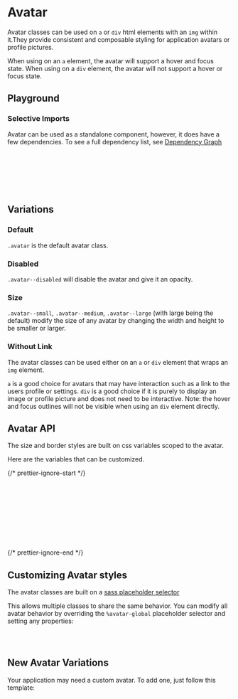 

<Meta of={AvatarStories} />

# Avatar

Avatar classes can be used on `a` or `div` html elements with an `img` within it.They provide consistent and composable styling for application avatars or profile pictures.

When using on an `a` element, the avatar will support a hover and focus state.
When using on a `div` element, the avatar will not support a hover or focus state.

## Playground

<Canvas of={AvatarStories.Default} />
<Controls of={AvatarStories.Default} />

### Selective Imports

Avatar can be used as a standalone component, however, it does have a few dependencies. To see a full dependency list, see [Dependency Graph](?path=/docs/overview-selective-imports--docs#dependencies)

```css
// Depends on
@import '@rolemodel/optics/dist/scss/core/tokens';
@import '@rolemodel/optics/dist/scss/core/base';

// Component
@import '@rolemodel/optics/dist/scss/components/avatar';
```

## Variations

### Default

`.avatar` is the default avatar class.

<Canvas of={AvatarStories.Default} />

### Disabled

`.avatar--disabled` will disable the avatar and give it an opacity.

<Canvas of={AvatarStories.Disabled} />

### Size

`.avatar--small`, `.avatar--medium`, `.avatar--large` (with large being the default) modify the size of any avatar by changing the width and height to be smaller or larger.

<Canvas of={AvatarStories.Small} />

### Without Link

The avatar classes can be used either on an `a` or `div` element that wraps an `img` element.

`a` is a good choice for avatars that may have interaction such as a link to the users profile or settings.
`div` is a good choice if it is purely to display an image or profile picture and does not need to be interactive. Note: the hover and focus outlines will not be visible when using an `div` element directly.

<Canvas of={AvatarStories.WithoutLink} />

## Avatar API

The size and border styles are built on css variables scoped to the avatar.

Here are the variables that can be customized.

{/* prettier-ignore-start */}
```css
--_op-avatar-border-radius
--_op-avatar-inner-border-color
--_op-avatar-outer-border-color
--_op-avatar-inner-border-width
--_op-avatar-outer-border-width
--_op-avatar-disabled-opacity
--_op-avatar-size-small
--_op-avatar-size-medium
--_op-avatar-size-large
```
{/* prettier-ignore-end */}

## Customizing Avatar styles

<div
  dangerouslySetInnerHTML={{
    __html: createAlert({
      title: 'Important!',
      description: 'These patterns represent how to customize the style of the avatar for your project.',
    }).outerHTML,
  }}
></div>

The avatar classes are built on a [sass placeholder selector](https://sass-lang.com/documentation/style-rules/placeholder-selectors)

This allows multiple classes to share the same behavior. You can modify all avatar behavior by overriding the `%avatar-global` placeholder selector and setting any properties:

```css
%avatar-global {
}
```

## New Avatar Variations

<div
  dangerouslySetInnerHTML={{
    __html: createAlert({
      title: 'Important!',
      description: 'These patterns represent how to create new variations of the avatar for your project.',
    }).outerHTML,
  }}
></div>

Your application may need a custom avatar. To add one, just follow this template:

```css
.avatar-{name} {
  @extend %avatar-global;

  --_op-avatar-border-radius: var(--op-radius-2x-large);
}
```
